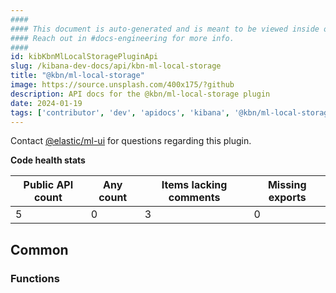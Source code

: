 ```yaml
---
####
#### This document is auto-generated and is meant to be viewed inside our experimental, new docs system.
#### Reach out in #docs-engineering for more info.
####
id: kibKbnMlLocalStoragePluginApi
slug: /kibana-dev-docs/api/kbn-ml-local-storage
title: "@kbn/ml-local-storage"
image: https://source.unsplash.com/400x175/?github
description: API docs for the @kbn/ml-local-storage plugin
date: 2024-01-19
tags: ['contributor', 'dev', 'apidocs', 'kibana', '@kbn/ml-local-storage']
---
```




Contact [@elastic/ml-ui](https://github.com/orgs/elastic/teams/ml-ui) for questions regarding this plugin.

**Code health stats**

| Public API count  | Any count | Items lacking comments | Missing exports |
|-------------------|-----------|------------------------|-----------------|
| 5 | 0 | 3 | 0 |

## Common

### Functions
<DocDefinitionList data={kbnMlLocalStorageObj.common.functions}/>

